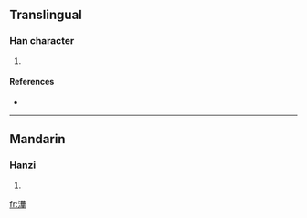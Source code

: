 ==Translingual==

===Han character===
{{Han char|rn=85|rad=水|as=12|sn=15|four=3415<sub>4</sub>|canj=水廿一十 (ETMJ)}}

# {{defn|Han|sort=水12}}

====References====
* {{Han ref|kx=0652.190|dkj=18347|dj=1062.160|hdz=31736.080|uh=6F95|ud=28565|bh=E65D|bd=58973}}

----

==Mandarin==

===Hanzi===
{{cmn-hanzi|pin=[[hé]] ([[he2]])|wg=ho<sup>2</sup>}}

# {{defn|Mandarin|sort=水12}}

[[fr:澕]]
